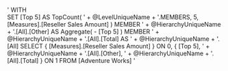 '
WITH   
SET [Top 5] AS
	TopCount( ' + @LevelUniqueName + '.MEMBERS,
			   5,
			  [Measures].[Reseller Sales Amount] )
MEMBER ' + @HierarchyUniqueName + '.[All].[Other] AS
	Aggregate( - [Top 5] )
MEMBER ' + @HierarchyUniqueName + '.[All].[Total] AS
	' + @HierarchyUniqueName + '.[All]
SELECT
	{ [Measures].[Reseller Sales Amount] } ON 0,
	{ [Top 5],
	  ' + @HierarchyUniqueName + '.[All].[Other],
	  ' + @HierarchyUniqueName + '.[All].[Total] } ON 1
FROM
	[Adventure Works]
'